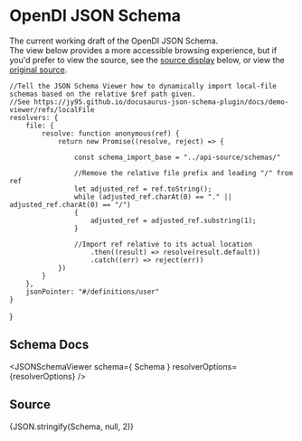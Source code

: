 # OpenDI JSON Schema

The current working draft of the OpenDI JSON Schema.  
The view below provides a more accessible browsing experience, but if you'd prefer to view the source, see the [source display](#source) below, or view the [original source](./api-source/schemas/Causal-Decision-Model.json).


    //Tell the JSON Schema Viewer how to dynamically import local-file schemas based on the relative $ref path given.
    //See https://jy95.github.io/docusaurus-json-schema-plugin/docs/demo-viewer/refs/localFile 
    resolvers: {
        file: {
            resolve: function anonymous(ref) {
                return new Promise((resolve, reject) => {

                    const schema_import_base = "../api-source/schemas/"

                    //Remove the relative file prefix and leading "/" from ref
                    let adjusted_ref = ref.toString();
                    while (adjusted_ref.charAt(0) == "." || adjusted_ref.charAt(0) == "/")
                    {
                        adjusted_ref = adjusted_ref.substring(1);
                    }
                    
                    //Import ref relative to its actual location
                        .then((result) => resolve(result.default))
                        .catch((err) => reject(err))
                })
            }
        },
        jsonPointer: "#/definitions/user"
    }
}

## Schema Docs

<JSONSchemaViewer schema={ Schema } resolverOptions={resolverOptions} />

## Source

<CodeBlock language="json" title="OpenDI JSON Schema -- Source">{JSON.stringify(Schema, null, 2)}</CodeBlock>